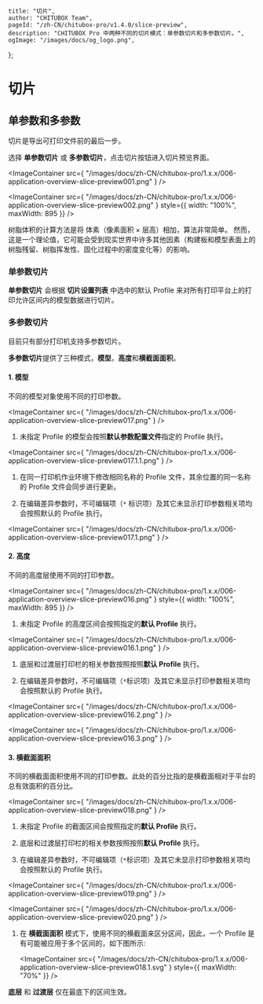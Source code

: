 	title: "切片",
	author: "CHITUBOX Team",
	pageId: "/zh-CN/chitubox-pro/v1.4.0/slice-preview",
	description: "CHITUBOX Pro 中两种不同的切片模式：单参数切片和多参数切片。",
	ogImage: "/images/docs/og_logo.png",
};

# 切片

## 单参数和多参数

切片是导出可打印文件前的最后一步。

选择 **单参数切片** 或 **多参数切片**，点击切片按钮进入切片预览界面。

<ImageContainer
	src={
		"/images/docs/zh-CN/chitubox-pro/1.x.x/006-application-overview-slice-preview001.png"
	}
/>

<ImageContainer
	src={
		"/images/docs/zh-CN/chitubox-pro/1.x.x/006-application-overview-slice-preview002.png"
	}
	style={{ width: "100%", maxWidth: 895 }}
/>

<Admonition type="note" title="注意">
	树脂体积的计算方法是将 体素（像素面积 × 层高）相加，算法非常简单。
	然而，这是一个理论值，它可能会受到现实世界中许多其他因素（构建板和模型表面上的树脂残留、树脂挥发性、固化过程中的密度变化等）的影响。
</Admonition>

### 单参数切片

**单参数切片** 会根据 **切片设置列表** 中选中的默认 Profile 来对所有打印平台上的打印允许区间内的模型数据进行切片。

### 多参数切片

<Admonition type="note" title="注意">
	目前只有部分打印机支持多参数切片。
</Admonition>

**多参数切片**提供了三种模式，**模型**，**高度**和**横截面面积**。

#### 1. 模型

不同的模型对象使用不同的打印参数。

<ImageContainer
	src={
		"/images/docs/zh-CN/chitubox-pro/1.x.x/006-application-overview-slice-preview017.png"
	}
/>

1. 未指定 Profile 的模型会按照**默认参数配置文件**指定的 Profile 执行。

<ImageContainer
	src={
		"/images/docs/zh-CN/chitubox-pro/1.x.x/006-application-overview-slice-preview017.1.1.png"
	}
/>

1. 在同一打印机作业环境下修改相同名称的 Profile 文件，其余位置的同一名称的 Profile 文件会同步进行更新。

1. 在编辑差异参数时，不可编辑项（`*` 标识项）及其它未显示打印参数相关项均会按照默认的 Profile 执行。

<ImageContainer
	src={
		"/images/docs/zh-CN/chitubox-pro/1.x.x/006-application-overview-slice-preview017.1.png"
	}
/>

#### 2. 高度

不同的高度层使用不同的打印参数。

<ImageContainer
	src={
		"/images/docs/zh-CN/chitubox-pro/1.x.x/006-application-overview-slice-preview016.png"
	}
	style={{ width: "100%", maxWidth: 895 }}
/>

1. 未指定 Profile 的高度区间会按照指定的**默认 Profile** 执行。

<ImageContainer
	src={
		"/images/docs/zh-CN/chitubox-pro/1.x.x/006-application-overview-slice-preview016.1.png"
	}
/>

1. 底层和过渡层打印栏的相关参数按照按照**默认 Profile** 执行。

1. 在编辑差异参数时，不可编辑项（`*`标识项）及其它未显示打印参数相关项均会按照默认的 Profile 执行。

<ImageContainer
	src={
		"/images/docs/zh-CN/chitubox-pro/1.x.x/006-application-overview-slice-preview016.2.png"
	}
/>

<ImageContainer
	src={
		"/images/docs/zh-CN/chitubox-pro/1.x.x/006-application-overview-slice-preview016.3.png"
	}
/>

#### 3. 横截面面积

不同的横截面面积使用不同的打印参数。此处的百分比指的是横截面相对于平台的总有效面积的百分比。

<ImageContainer
	src={
		"/images/docs/zh-CN/chitubox-pro/1.x.x/006-application-overview-slice-preview018.png"
	}
/>

1. 未指定 Profile 的截面区间会按照指定的**默认 Profile** 执行。

1. 底层和过渡层打印栏的相关参数按照按照**默认 Profile** 执行。

1. 在编辑差异参数时，不可编辑项（`*`标识项）及其它未显示打印参数相关项均会按照默认的 Profile 执行。

<ImageContainer
	src={
		"/images/docs/zh-CN/chitubox-pro/1.x.x/006-application-overview-slice-preview019.png"
	}
/>

<ImageContainer
	src={
		"/images/docs/zh-CN/chitubox-pro/1.x.x/006-application-overview-slice-preview020.png"
	}
/>

1. 在 **横截面面积** 模式下，使用不同的横截面来区分区间，因此，一个 Profile 是有可能被应用于多个区间的，如下图所示:

    <ImageContainer
    	src={
    		"/images/docs/zh-CN/chitubox-pro/1.x.x/006-application-overview-slice-preview018.1.svg"
    	}
    	style={{ maxWidth: "70%" }}
    />

<b>底层</b> 和 <b>过渡层</b> 仅在最底下的区间生效。
